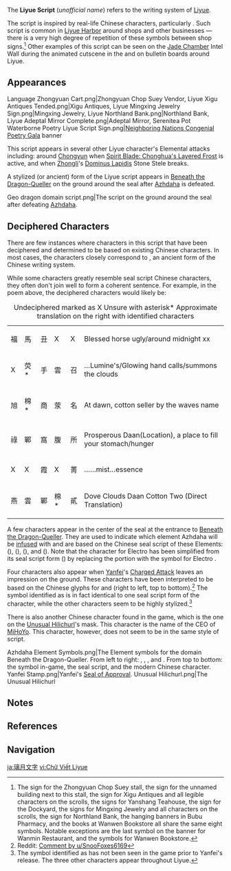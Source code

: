 {{Community}}
{{Terminology Infobox
|image        = Liyue Language Example.jpg
|caption      = Example of the Liyue script.
|type         = Languages
}}
<section begin="Description" />The '''Liyue Script''' (''unofficial name'') refers to the writing system of [[Liyue]].

The script is inspired by real-life Chinese characters, particularly {{w|seal script}}. Such script is common in [[Liyue Harbor]] around shops and other businesses &mdash; there is a very high degree of repetition of these symbols between shop signs.<ref group="Note">The sign for the Zhongyuan Chop Suey stall, the sign for the unnamed building next to this stall, the sign for Xigu Antiques and all legible characters on the scrolls, the signs for Yanshang Teahouse, the sign for the Dockyard, the signs for Mingxing Jewelry and all characters on the scrolls, the sign for Northland Bank, the hanging banners in Bubu Pharmacy, and the books at Wanwen Bookstore all share the same eight symbols. Notable exceptions are the last symbol on the banner for Wanmin Restaurant, and the symbols for Wanwen Bookstore.</ref> Other examples of this script can be seen on the [[Jade Chamber]] Intel Wall during the animated cutscene in the {{Quest|Zhongli's Treat}} and on bulletin boards around Liyue.<section end="Description" />

==Appearances==
<gallery>
Language Zhongyuan Cart.png|Zhongyuan Chop Suey Vendor, Liyue
Xigu Antiques Tended.png|Xigu Antiques, Liyue
Mingxing Jewelry Sign.png|Mingxing Jewelry, Liyue
Northland Bank.png|Northland Bank, Liyue
Adeptal Mirror Complete.png|Adeptal Mirror, Serenitea Pot
Waterborne Poetry Liyue Script Sign.png|[[Waterborne Poetry|Neighboring Nations Congenial Poetry Gala]] banner
</gallery>

This script appears in several other Liyue character's Elemental attacks including: around [[Chongyun]] when [[Spirit Blade: Chonghua's Layered Frost]] is active, and when [[Zhongli]]'s [[Dominus Lapidis]] Stone Stele breaks.

A stylized (or ancient) form of the Liyue script appears in [[Beneath the Dragon-Queller]] on the ground around the seal after [[Azhdaha]] is defeated.

<gallery>
Geo dragon domain script.png|The script on the ground around the seal after defeating [[Azhdaha]].
</gallery>

==Deciphered Characters==
There are few instances where characters in this script that have been deciphered and determined to be based on existing Chinese characters. In most cases, the characters closely correspond to {{w|seal script}}, an ancient form of the Chinese writing system.

While some characters greatly resemble seal script Chinese characters, they often don't join well to form a coherent sentence. For example, in the poem above, the deciphered characters would likely be:
{| class="mw-collapsible fandom-table"
|+Undeciphered  marked as X 
Unsure with asterisk*
Approximate translation on the right with identified characters
|福
|馬
|丑
|X
|X
|Blessed horse ugly/around midnight xx
|-
|X
|荧*
|手
|雲
|召
|…Lumine's/Glowing hand calls/summons the clouds
|-
|旭
|棉*
|商
|荥
|名
|At dawn, cotton seller by the waves name
|-
|祿
|鄲
|窩
|腹
|所
|Prosperous Daan(Location), a place to fill your stomach/hunger
|-
|X
|X
|霞
|X
|菁
|……mist…essence
|-
|燕
|雲
|鄲
|棉*
|貳
|Dove Clouds Daan Cotton Two (Direct Translation)
|}
A few characters appear in the center of the seal at the entrance to [[Beneath the Dragon-Queller]]. They are used to indicate which element Azhdaha will be [[Beneath the Dragon-Queller#Elements|infused]] with and are based on the Chinese seal script of these Elements: {{Electro}} ({{zh|雷}}), {{Hydro}} ({{zh|水}}), {{Cryo}} ({{zh|冰}}), and {{Pyro}} ({{zh|火}}). Note that the character for Electro has been simplified from its seal script form ({{zh|靁}}) by replacing the {{zh|畾}} portion with the symbol for Electro {{Element|Electro|20}}.

Four characters also appear when [[Yanfei]]'s [[Seal of Approval|Charged Attack]] leaves an impression on the ground. These characters have been interpreted to be based on the Chinese glyphs for {{zh|福|tl=blessing,}} {{zh|祿|tl=prosperity,}} {{zh|商|tl=business,}} and {{zh|印|tl=seal" or "stamp}} (right to left, top to bottom).<ref>Reddit: [https://www.reddit.com/r/Genshin_Impact/comments/nal34v/comment/gxunn83/?utm_source=share&utm_medium=web2x&context=3 Comment by u/SnooFoxes6169]</ref> The symbol identified as {{zh|印}} is in fact identical to one seal script form of the character, while the other characters seem to be highly stylized.<ref group="Note">The symbol identified as {{zh|印}} has not been seen in the game prior to Yanfei's release. The three other characters appear throughout Liyue.</ref>

There is also another Chinese character found in the game, which is the one on the [[Unusual Hilichurl]]'s mask. This character is {{zh|伟|tl=Wei,}} the name of the CEO of [[MiHoYo]]. This character, however, does not seem to be in the same style of script.

<gallery>
Azhdaha Element Symbols.png|The Element symbols for the domain Beneath the Dragon-Queller. From left to right: {{Electro}}, {{Hydro}}, {{Cryo}}, and {{Pyro}}. From top to bottom: the symbol in-game, the seal script, and the modern Chinese character.
Yanfei Stamp.png|Yanfei's [[Seal of Approval]].
Unusual Hilichurl.png|The Unusual Hilichurl
</gallery>

==Notes==
{{Reflist|note=1}}

==References==
{{Reflist}}

==Navigation==
{{Lore Navbox|state=collapsed}}
{{Language Navbox}}

[[ja:璃月文字]]
[[vi:Chữ Viết Liyue]]